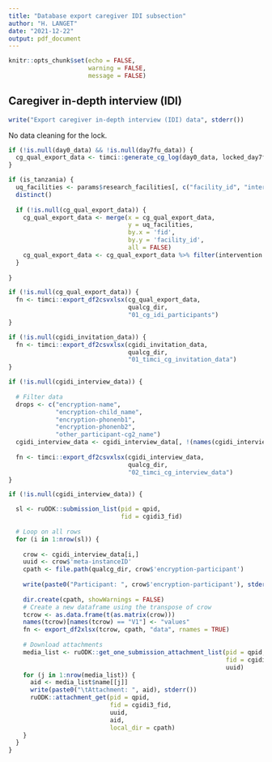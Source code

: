 ```yaml
---
title: "Database export caregiver IDI subsection"
author: "H. LANGET"
date: "2021-12-22"
output: pdf_document
---
```


```r
knitr::opts_chunk$set(echo = FALSE,
                      warning = FALSE,
                      message = FALSE)
```

## Caregiver in-depth interview (IDI)

```r
write("Export caregiver in-depth interview (IDI) data", stderr())
```

No data cleaning for the lock.

```r
if (!is.null(day0_data) && !is.null(day7fu_data)) {
  cg_qual_export_data <- timci::generate_cg_log(day0_data, locked_day7fu_data)
}
```

```r
if (is_tanzania) {
  uq_facilities <- params$research_facilities[, c("facility_id", "intervention")] %>%
  distinct()
  
  if (!is.null(cg_qual_export_data)) {
    cg_qual_export_data <- merge(x = cg_qual_export_data,
                                 y = uq_facilities,
                                 by.x = 'fid',
                                 by.y = 'facility_id',
                                 all = FALSE)
    cg_qual_export_data <- cg_qual_export_data %>% filter(intervention == 1 | intervention == 2)
  }
  
}
```

```r
if (!is.null(cg_qual_export_data)) {
  fn <- timci::export_df2csvxlsx(cg_qual_export_data,
                                 qualcg_dir,
                                 "01_cg_idi_participants")
}
```

```r
if (!is.null(cgidi_invitation_data)) {
  fn <- timci::export_df2csvxlsx(cgidi_invitation_data,
                                 qualcg_dir,
                                 "01_timci_cg_invitation_data")
}
```

```r
if (!is.null(cgidi_interview_data)) {
  
  # Filter data
  drops <- c("encryption-name",
             "encryption-child_name",
             "encryption-phonenb1",
             "encryption-phonenb2",
             "other_participant-cg2_name")
  cgidi_interview_data <- cgidi_interview_data[, !(names(cgidi_interview_data) %in% drops)]
  
  fn <- timci::export_df2csvxlsx(cgidi_interview_data,
                                 qualcg_dir,
                                 "02_timci_cg_interview_data")
}
```

```r
if (!is.null(cgidi_interview_data)) {

  sl <- ruODK::submission_list(pid = qpid,
                               fid = cgidi3_fid)
  
  # Loop on all rows
  for (i in 1:nrow(sl)) {
    
    crow <- cgidi_interview_data[i,]
    uuid <- crow$'meta-instanceID'
    cpath <- file.path(qualcg_dir, crow$'encryption-participant')
    
    write(paste0("Participant: ", crow$'encryption-participant'), stderr())
    
    dir.create(cpath, showWarnings = FALSE)
    # Create a new dataframe using the transpose of crow
    tcrow <- as.data.frame(t(as.matrix(crow)))
    names(tcrow)[names(tcrow) == "V1"] <- "values"
    fn <- export_df2xlsx(tcrow, cpath, "data", rnames = TRUE)
    
    # Download attachments
    media_list <- ruODK::get_one_submission_attachment_list(pid = qpid,
                                                            fid = cgidi3_fid,
                                                            uuid)
    for (j in 1:nrow(media_list)) {
      aid <- media_list$name[[j]]
      write(paste0("\tAttachment: ", aid), stderr())
      ruODK::attachment_get(pid = qpid,
                            fid = cgidi3_fid,
                            uuid, 
                            aid,
                            local_dir = cpath)
    }
  }
}
```

